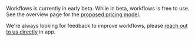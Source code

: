 
<CalloutBox icon="IconInfo" title="Workflows is in beta" type="fyi">

Workflows is currently in early beta. While in beta, workflows is free to use. See the overview page for the [proposed pricing model](/docs/workflows#pricing).

We're always looking for feedback to improve workflows, please [reach out to us directly](https://app.posthog.com/workflows#panel=support%3Afeedback%3A%3Alow%3Atrue) in app. 

</CalloutBox>
